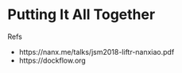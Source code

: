 # Putting It All Together

Refs

- https://nanx.me/talks/jsm2018-liftr-nanxiao.pdf
- https://dockflow.org